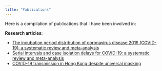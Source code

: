 ```yaml
---
title: "Publications"
---
```


Here is a compilation of publications that I have been involved in:

**Research articles:**

* [The incubation period distribution of coronavirus disease 2019 (COVID-19): a systematic review and meta-analysis](https://academic.oup.com/cid/article/73/12/2344/6297425?login=true)
* [Serial intervals and case isolation delays for COVID-19: a systematic review and meta-analysis](https://academic.oup.com/cid/article/74/4/685/6284329?login=true)
* [COVID-19 transmission in Hong Kong despite universal masking](https://pubmed.ncbi.nlm.nih.gov/33895227/)